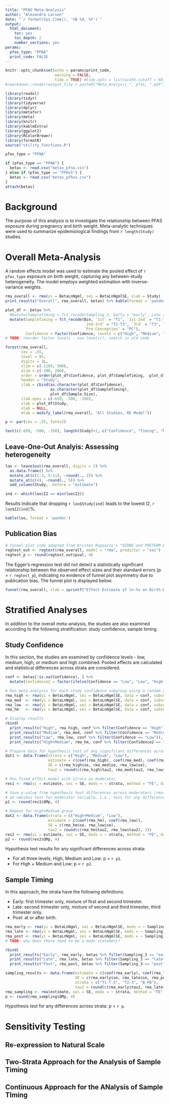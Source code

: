 ```yaml
---
title: "PFAS Meta-Analysis"
author: "Alexandra Larsen"
date: "`r format(Sys.time(), '%B %d, %Y')`"
output:  
  html_document:
    toc: yes
    toc_depth: 2
    number_sections: yes
params:
  pfas_type: "PFNA"
  print_code: FALSE
---
```


<!-- Manuscript: overall, stratified, loo; sensitivity: re-expression, Kwon (PFNA only), 2 vs 3 strata -->
<!-- TODO: link main.Rmd to README.md -->

```r
knitr::opts_chunk$set(echo = params$print_code,
                      warning = FALSE,
                      tidy = TRUE) #tidy.opts = list(width.cutoff = 60), # if word_document
#rmarkdown::render(output_file = paste0("Meta_Analysis_", pfas, ".pdf"))

library(readxl)
library(tidyr)
library(tidyverse)
library(dplyr)
library(metafor)
library(meta)
library(knitr)
library(kableExtra)
library(ggplot2)
library(RColorBrewer)
library(formatR)
source("utility_functions.R")

pfas_type = "PFNA"

if (pfas_type == "PFNA") {
  betas <- read.csv("betas_pfna.csv")
} else if (pfas_type == "PFHxS") {
  betas <- read.csv("betas_pfhxs.csv")
}
attach(betas)
```

# Background

The purpose of this analysis is to investigate the relationship between PFAS exposure during pregnancy and birth weight. Meta-analytic techniques were used to summarize epidemiological findings from `r length(Study)` studies.

# Overall Meta-Analysis

A random effects model was used to estimate the pooled effect of `r pfas_type` exposure on birth weight, capturing any between-study heterogeneity. The model employs weighted estimation with inverse-variance weights.

```r
rma_overall <- rma(yi = BetaLnNgml, sei = BetaLnNgmlSE, slab = Study)
print_results("Overall", rma_overall, betas) %>% kable(format = 'pandoc')
```

```r
plot_df <- betas %>%
  #mutate(SampleTiming = fct_recode(Sampling_3, Early = "early", Late = "late", Post = "post")) %>%
  mutate(SampleTiming = fct_recode(Bin, `1st` = "T1", `1st-2nd` = "T1-T2", `2nd` = "T2", 
                                   `2nd-3rd` = "T2-T3", `3rd` = "T3", `Birth` = "B", `Post-Birth` = "PB",
                                   `Pre-Conception` = "PC"),
         Confidence = factor(Confidence, levels = c("High", "Medium", "Low")))
# TODO: reorder factor levels - use levels(); search in old code

forest(rma_overall,
       cex = .55,
       level = 95,
       digits = 1L,
       xlim = c(-1100, 500),
       alim = c(-200, 200),
       order = order(plot_df$Confidence, plot_df$SampleTiming, -plot_df$Sample.Size),
       header = "Study",
       ilab = cbind(as.character(plot_df$Confidence),
                    as.character(plot_df$SampleTiming),
                    plot_df$Sample.Size),
       ilab.xpos = c(-650, -500, -350),
       slab = plot_df$Study,
       xlab = NULL,
       mlab = modify_label(rma_overall, "All Studies, RE Model"))

p <- par(cex = .55, font=2)

text(c(-650, -500, -350), length(Study)+2, c("Confidence", "Timing", "N"))
```

## Leave-One-Out Analyis: Assessing heterogeneity 

```r
loo <- leave1out(rma_overall, digits = 2) %>% 
  as.data.frame() %>%
  mutate_at(c(1:3, 5:11), ~round(., 2)) %>%
  mutate_at(c(4), ~round(., 5)) %>%
  add_column(Study, .before = "estimate")

ind <- which(loo$I2 == min(loo$I2))
```

Results indicate that dropping `r loo$Study[ind]` leads to the lowest I2, `r loo$I2[ind]`%. 

<!-- However, the difference between this and the overall $I^2$  is negligible; so we proceed with `r loo$Study[ind]` included. -->
<!-- Sensitivity tests to including Chen are carried out within the medium confidence strata. -->

```r
kable(loo, format = 'pandoc')
```

## Publication Bias 

```r
# funnel plot code adapted from Kristen Rappazzo's "OZONE and PRETERM BIRTH META-ANALYSIS"
regtest_out <- regtest(rma_overall, model = "rma", predictor = "sei")
regtest_p <- round(regtest_out$pval, 4)
```

The Egger’s regression test did not detect a statistically significant relationship between the observed effect sizes and their standard errors (p = `r regtest_p`), indicating no evidence of funnel plot asymmetry due to publication bias. The funnel plot is displayed below.

```r
funnel(rma_overall, xlab = sprintf("Effect Estimate of ln-%s on Birth-Weight", params$pfas_type)) # label = 3)
```

# Stratified Analyses

In addition to the overall meta-analysis, the studies are also examined according to the following stratification: study confidence, sample timing. 

## Study Confidence

In this section, the studies are examined by confidence levels - low, medium, high, or medium and high combined. Pooled effects are calculated and statistical differences across strata are considered. 

```r
conf <- betas[!is.na(Confidence), ] %>% 
  mutate(Confidence2 = factor(ifelse(Confidence == "Low", "Low", "High+Medium"), levels = c("High+Medium", "Low")))
```

```r
# Run meta-analysis for each study confidence subgroup using a random effects model
rma_high <- rma(yi = BetaLnNgml, sei = BetaLnNgmlSE, data = conf, subset = Confidence == "High")
rma_med  <- rma(yi = BetaLnNgml, sei = BetaLnNgmlSE, data = conf, subset = Confidence == "Medium")
rma_low  <- rma(yi = BetaLnNgml, sei = BetaLnNgmlSE, data = conf, subset = Confidence == "Low")
rma_hm   <- rma(yi = BetaLnNgml, sei = BetaLnNgmlSE, data = conf, subset = Confidence2 == "High+Medium")
```

```r
# Display results
rbind(
  print_results("High", rma_high, conf %>% filter(Confidence == "High")),
  print_results("Medium", rma_med, conf %>% filter(Confidence == "Medium")),
  print_results("Low", rma_low, conf %>% filter(Confidence == "Low")),
  print_results("High+Medium", rma_hm, conf %>% filter(Confidence2 == "High+Medium"))) %>% kable(format = "pandoc")
```

```r
# Prepare data for hypothesis test of any significant differences across strata
dat1 <- data.frame(strata = c("High", "Medium", "Low"),
                   estimate = c(coef(rma_high), coef(rma_med), coef(rma_low)),
                   SE = c(rma_high$se, rma_med$se, rma_low$se),
                   tau2 = round(c(rma_high$tau2, rma_med$tau2, rma_low$tau2), 3))

# Run fixed effect model with strata as moderator
res1 <- rma(yi = estimate, sei = SE, mods = ~ strata, method = "FE", data = dat1)

# Save p-value from hypothesis test differences across moderators (rma() runs 
# an omnibus test for moderator variable, i.e., test for any differences across strata)
p1 <- round(res1$QMp, 4)
```

```r
# Repeat for High+Medium group
dat2 <- data.frame(strata = c("High+Medium", "Low"),
                   estimate = c(coef(rma_hm), coef(rma_low)),
                   SE = c(rma_hm$se, rma_low$se),
                   tau2 = round(c(rma_hm$tau2, rma_low$tau2), 3))
res2 <- rma(yi = estimate, sei = SE, mods = ~ strata, method = "FE", data = dat2)
p2 <- round(res2$QMp, 4)
```

Hypothesis test results for any significant differences across strata:

* For all three levels, High, Medium and Low: p = `r p1`.
* For High + Medium and Low: p = `r p2`.

## Sample Timing

In this approach, the strata have the following definitions:

* Early: first trimester only, mixture of first and second trimester.
* Late: second trimester only, mixture of second and third trimester, third trimester only.
* Post: at or after birth.

```r
rma_early <- rma(yi = BetaLnNgml, sei = BetaLnNgmlSE, mods = ~ Sampling_3, data = betas, subset = Sampling_3 == "early")
rma_late <- rma(yi = BetaLnNgml, sei = BetaLnNgmlSE, mods = ~ Sampling_3, data = betas, subset = Sampling_3 == "late")
rma_post <- rma(yi = BetaLnNgml, sei = BetaLnNgmlSE, mods = ~ Sampling_3, data = betas, subset = Sampling_3 == "post")
# TODO: why does there need to be a mods statement?
```
```r
rbind(
  print_results("Early", rma_early, betas %>% filter(Sampling_3 == "early")),
  print_results("Late", rma_late, betas %>% filter(Sampling_3 == "late")),
  print_results("Post", rma_post, betas %>% filter(Sampling_3 == "post"))) %>% kable(format = "pandoc")
```
```r
sampling_results <- data.frame(estimate = c(coef(rma_early), coef(rma_late), coef(rma_post)),
                               SE = c(rma_early$se, rma_late$se, rma_post$se),
                               strata = c("T1-T.5", "T2-3", "B-PB"),
                               tau2 = round(c(rma_early$tau2, rma_late$tau2, rma_post$tau2), 3))
rma_sampling <- rma(estimate, sei = SE, mods = ~ strata, method = "FE", data = sampling_results)
p <- round(rma_sampling$QMp, 4)
```

Hypothesis test for any differences across strata: p = `r p`.

# Sensitivity Testing

## Re-expression to Natural Scale

## Two-Strata Approach for the Analysis of Sample Timing

## Continuous Approach for the ANalysis of Sample TIming

 